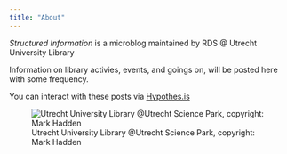 ```yaml
---
title: "About"
---
```


_Structured Information_ is a microblog maintained by RDS @ Utrecht University Library

Information on library activies, events, and goings on, will be posted here with some frequency.

You can interact with these posts via [Hypothes.is](https://web.hypothes.is/)


![Utrecht University Library @Utrecht Science Park, copyright: Mark Hadden](https://cdn.archilovers.com/projects/b_730_d55077e241fa430ca25bb6cffd823724.jpg)

